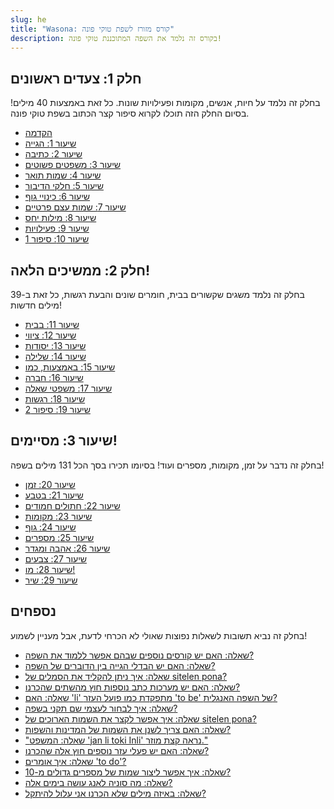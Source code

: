 ```yaml
---
slug: he
title: "Wasona: קורס מזורז לשפת טוקי פונה"
description: בקורס זה נלמד את השפה המתוכננת טוקי פונה!
---
```


## חלק 1: צעדים ראשונים

בחלק זה נלמד על חיות, אנשים, מקומות ופעילויות שונות. כל זאת באמצעות 40 מילים! בסיום החלק הזה תוכלו לקרוא סיפור קצר הכתוב בשפת טוקי פונה. 

* [הקדמה](/he/00/)
* [שיעור 1: הגייה](/he/01/)
* [שיעור 2: כתיבה](/he/02/)
* [שיעור 3: משפטים פשוטים](/he/03/)
* [שיעור 4: שמות תואר](/he/04/)
* [שיעור 5: חלקי הדיבור](/he/05/)
* [שיעור 6: כינויי גוף](/he/06/)
* [שיעור 7: שמות עצם פרטיים](/he/07/)
* [שיעור 8: מילות יחס](/he/08/)
* [שיעור 9: פעילויות](/he/09/)
* [שיעור 10: סיפור 1](/he/10/)

## חלק 2: ממשיכים הלאה!

בחלק זה נלמד משגים שקשורים בבית, חומרים שונים והבעת רגשות, כל זאת ב-39 מילים חדשות!

* [שיעור 11: בבית](/he/11/)
* [שיעור 12: ציווי](/he/12/)
* [שיעור 13: יסודות](/he/13/)
* [שיעור 14: שלילה](/he/14/)
* [שיעור 15: באמצעות, כמו](/he/15/)
* [שיעור 16: חברה](/he/16/)
* [שיעור 17: משפטי שאלה](/he/17/)
* [שיעור 18: רגשות](/he/18/)
* [שיעור 19: סיפור 2](/he/19/)

## שיעור 3: מסיימים!

בחלק זה נדבר על זמן, מקומות, מספרים ועוד! בסיומו תכירו בסך הכל 131 מילים בשפה!

* [שיעור 20: זמן](/he/20/)
* [שיעור 21: בטבע](/he/21/)
* [שיעור 22: חתולים חמודים](/he/22/)
* [שיעור 23: מקומות](/he/23/)
* [שיעור 24: גוף](/he/24/)
* [שיעור 25: מספרים](/he/25/)
* [שיעור 26: אהבה ומגדר](/he/26/)
* [שיעור 27: צבעים](/he/27/)
* [שיעור 28: מו!](/he/28/)
* [שיעור 29: שיר](/he/29/)

## נספחים

בחלק זה נביא תשובות לשאלות נפוצות שאולי לא הכרחי לדעת, אבל מעניין לשמוע!

* [שאלה: האם יש קורסים נוספים שבהם אפשר ללמוד את השפה?](/he/other-courses/)
* [שאלה: האם יש הבדלי הגייה בין הדוברים של השפה?](/he/sound-variation/)
* [שאלה: איך ניתן להקליד את הסמלים של sitelen pona?](/he/fonts/)
* [שאלה: האם יש מערכות כתב נוספות חוץ מהשתים שהכרנו?](/he/sitelen-sitelen/)
* [שאלה: האם 'li' מתפקדת כמו פועל העזר 'to be' של השפה האנגלית?](/he/li-and-is/)
* [שאלה: איך לבחור לעצמי שם תקני בשפה?](/he/make-a-name/)
* [שאלה: איך אפשר לקצר את השמות הארוכים של sitelen pona?](/he/simpler-cartouches/)
* [שאלה: האם צריך לשנן את השמות של המדינות והשפות?](/he/languages-countries/)
* ["שאלה: המשפט 'jan li toki Inli'  נראה קצת מוזר."](/he/named-verbs/)
* [שאלה: האם יש פעלי עזר נוספים חוץ אלה שהכרנו?](/he/more-preverbs/)
* [שאלה: איך אומרים 'to do'?](/he/doing/)
* [שאלה: איך אפשר ליצור שמות של מספרים גדולים מ-10?](/he/large-numbers/)
* [שאלה: מה סוניה לאנג עושה בימים אלה?](/he/jan-sonja/)
* [שאלה: באיזה מילים שלא הכרנו אני עלול להיתקל?](/he/uncommon-words/)
